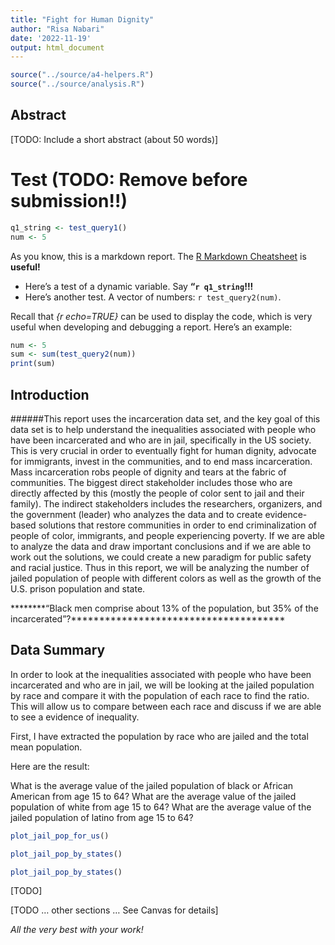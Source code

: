 ```yaml
---
title: "Fight for Human Dignity"
author: "Risa Nabari"
date: '2022-11-19'
output: html_document
---
```


```r
source("../source/a4-helpers.R")
source("../source/analysis.R")
```

## Abstract 
[TODO: Include a short abstract (about 50 words)]

# Test (TODO: Remove before submission!!)
```r
q1_string <- test_query1()
num <- 5
```
As you know, this is a markdown report. The [R Markdown Cheatsheet](https://www.rstudio.com/wp-content/uploads/2015/02/rmarkdown-cheatsheet.pdf) is **useful!**

* Here's a test of a dynamic variable. Say **"`r q1_string`!!!** 
* Here's another test. A vector
of numbers: `r test_query2(num)`.

Recall that _{r echo=TRUE}_ can be used to display the code, 
which is very useful when developing and debugging a report. Here's an example: 

```r
num <- 5
sum <- sum(test_query2(num))
print(sum)
```

## Introduction 

######This report uses the incarceration data set, and the key goal of this data set is to help understand the inequalities associated with people who have been incarcerated and who are in jail, specifically in the US society. This is very crucial in order to eventually fight for human dignity, advocate for immigrants, invest in the communities, and to end mass incarceration. Mass incarceration robs people of dignity and tears at the fabric of communities. The biggest direct stakeholder includes those who are directly affected by this (mostly the people of color sent to jail and their family). The indirect stakeholders includes the researchers, organizers, and the government (leader) who analyzes the data and to create evidence-based solutions that restore communities in order to end criminalization of people of color, immigrants, and people experiencing poverty. If we are able to analyze the data and draw important conclusions and if we are able to work out the solutions, we could create a new paradigm for public safety and racial justice. Thus in this report, we will be analyzing the number of jailed population of people with different colors as well as the growth of the U.S. prison population and state. 

********“Black men comprise about 13% of the population, but 35% of the incarcerated”?**************************************


## Data Summary 
In order to look at the inequalities associated with people who have been incarcerated and who are in jail, we will be looking at the jailed population by race and compare it with the population of each race to find the ratio. This will allow us to compare between each race and discuss if we are able to see a evidence of inequality. 

First, I have extracted the population by race who are jailed and the total mean population.

Here are the result:
  
  
What is the average value of the jailed population of black or African American from age 15 to 64?
What are the average value of the jailed population of white from age 15 to 64?
What are the average value of the jailed population of latino from age 15 to 64?

``` r
plot_jail_pop_for_us()
```


``` r
plot_jail_pop_by_states()
```

``` r
plot_jail_pop_by_states()
```
[TODO]

[TODO ... other sections ... See Canvas for details]

_All the very best with your work!_

